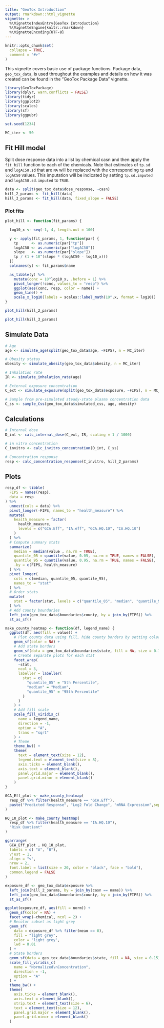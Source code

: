 ```yaml
---
title: "GeoTox Introduction"
output: rmarkdown::html_vignette
vignette: >
  %\VignetteIndexEntry{GeoTox Introduction}
  %\VignetteEngine{knitr::rmarkdown}
  %\VignetteEncoding{UTF-8}
---
```


```r
knitr::opts_chunk$set(
  collapse = TRUE,
  comment = "#>"
)
```

This vignette covers basic use of package functions. Package data, `geo_tox_data`, is used throughout the examples and details on how it was created can be found in the "GeoTox Package Data" vignette.

```r
library(GeoToxPackage)
library(dplyr, warn.conflicts = FALSE)
library(tidyr)
library(ggplot2)
library(scales)
library(sf)
library(ggpubr)

set.seed(1234)

MC_iter <- 50
```

## Fit Hill model

Split dose response data into a list by chemical casn and then apply the `fit_hill` function to each of the chemicals. Note that estimates of `tp.sd` and `logAC50.sd` that are `NA` will be replaced with the corresponding `tp` and `logAC50` values. This imputation will be indicated by setting `tp.sd.imputed` and `logAC50.sd.imputed` to `TRUE`.

```r
data <- split(geo_tox_data$dose_response, ~casn)
hill_2_params <- fit_hill(data)
hill_3_params <- fit_hill(data, fixed_slope = FALSE)
```

### Plot fits

```r
plot_hill <- function(fit_params) {

  log10_x <- seq(-1, 4, length.out = 100)

  y <- apply(fit_params, 1, function(par) {
    tp      <- as.numeric(par["tp"])
    logAC50 <- as.numeric(par["logAC50"])
    slope   <- as.numeric(par["slope"])
    tp / (1 + 10^(slope * (logAC50 - log10_x)))
  })
  colnames(y) <- fit_params$name

  as_tibble(y) %>%
    mutate(conc = 10^log10_x, .before = 1) %>%
    pivot_longer(!conc, values_to = "resp") %>%
    ggplot(aes(conc, resp, color = name)) +
    geom_line() +
    scale_x_log10(labels = scales::label_math(10^.x, format = log10))
}
```

```r
plot_hill(hill_2_params)
```

```r
plot_hill(hill_3_params)
```

## Simulate Data

```r
# Age
age <- simulate_age(split(geo_tox_data$age, ~FIPS), n = MC_iter)

# Obesity status
obesity <- simulate_obesity(geo_tox_data$obesity, n = MC_iter)

# Inhalation rate
IR <- simulate_inhalation_rate(age)

# External exposure concentration
C_ext <- simulate_exposure(split(geo_tox_data$exposure, ~FIPS), n = MC_iter)

# Sample from pre-simulated steady-state plasma concentration data
C_ss <- sample_Css(geo_tox_data$simulated_css, age, obesity)
```

## Calculations

```r
# Internal dose
D_int <- calc_internal_dose(C_ext, IR, scaling = 1 / 1000)

# in vitro concentration
C_invitro <- calc_invitro_concentration(D_int, C_ss)

# Concentration response
resp <- calc_concentration_response(C_invitro, hill_2_params)
```

## Plots

```r
resp_df <- tibble(
  FIPS = names(resp),
  data = resp
) %>%
  unnest(cols = data) %>%
  pivot_longer(-FIPS, names_to = "health_measure") %>%
  mutate(
    health_measure = factor(
      health_measure,
      levels = c("GCA.Eff", "IA.eff", "GCA.HQ.10", "IA.HQ.10")
    )
  ) %>%
  # Compute summary stats
  summarize(
    median = median(value , na.rm = TRUE),
    quantile_05 = quantile(value, 0.05, na.rm = TRUE, names = FALSE),
    quantile_95 = quantile(value, 0.95, na.rm = TRUE, names = FALSE),
    .by = c(FIPS, health_measure)
  ) %>%
  pivot_longer(
    cols = c(median, quantile_05, quantile_95),
    names_to = "stat"
  ) %>%
  # Order stats
  mutate(
    stat = factor(stat, levels = c("quantile_05", "median", "quantile_95"))
  ) %>%
  # Add county boundaries
  left_join(geo_tox_data$boundaries$county, by = join_by(FIPS)) %>%
  st_as_sf()

make_county_heatmap <- function(df, legend_name) {
  ggplot(df, aes(fill = value)) +
    # Plot county data using fill, hide county borders by setting color = NA
    geom_sf(color = NA) +
    # Add state borders
    geom_sf(data = geo_tox_data$boundaries$state, fill = NA, size = 0.15) +
    # Create separate plots for each stat
    facet_wrap(
      ~stat,
      ncol = 3,
      labeller = labeller(
        stat = c(
          "quantile_05" = "5th Percentile",
          "median" = "Median",
          "quantile_95" = "95th Percentile"
        )
      )
    ) +
    # Add fill scale
    scale_fill_viridis_c(
      name = legend_name,
      direction = -1,
      option = "A",
      trans = "sqrt"
    ) +
    # Theme
    theme_bw() +
    theme(
      text = element_text(size = 12),
      legend.text = element_text(size = 8),
      axis.ticks = element_blank(),
      axis.text = element_blank(),
      panel.grid.major = element_blank(),
      panel.grid.minor = element_blank()
    )
}

GCA_Eff_plot <- make_county_heatmap(
  resp_df %>% filter(health_measure == "GCA.Eff"),
  paste("Predicted Response", "Log2 Fold Change", "mRNA Expression",sep = "\n")
)

HQ_10_plot <- make_county_heatmap(
  resp_df %>% filter(health_measure == "IA.HQ.10"),
  "Risk Quotient"
)

ggarrange(
  GCA_Eff_plot , HQ_10_plot,
  labels = c( "A", "B"),
  vjust = 1,
  align = "v",
  nrow = 2,
  font.label = list(size = 20, color = "black", face = "bold"),
  common.legend = FALSE
)
```

```r
exposure_df <- geo_tox_data$exposure %>%
  left_join(hill_2_params, by = join_by(casn == name)) %>%
  left_join(geo_tox_data$boundaries$county, by = join_by(FIPS)) %>%
  st_as_sf()

ggplot(exposure_df, aes(fill = norm)) +
  geom_sf(color = NA) +
  facet_wrap(~chemical, ncol = 2) +
  # Recolor subset as light grey
  geom_sf(
    data = exposure_df %>% filter(mean == 0),
    fill = "light grey",
    color = "light grey",
    lwd = 0.01
  ) +
  # State borders
  geom_sf(data = geo_tox_data$boundaries$state, fill = NA, size = 0.15) +
  scale_fill_viridis_c(
    name = "Normalized\nConcentration",
    direction = -1,
    option = "A"
  ) +
  theme_bw() +
  theme(
    axis.ticks = element_blank(),
    axis.text = element_blank(),
    strip.text = element_text(size = 6),
    text = element_text(size = 12),
    panel.grid.major = element_blank(),
    panel.grid.minor = element_blank()
  )
```
